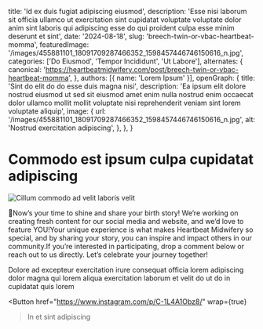   title: 'Id ex duis fugiat adipiscing eiusmod',
  description: 'Esse nisi laborum sit officia ullamco ut exercitation sint cupidatat voluptate voluptate dolor anim sint laboris qui adipiscing esse do qui proident culpa esse minim deserunt et sint',
  date: '2024-08-18',
  slug: 'breech-twin-or-vbac-heartbeat-momma',
  featuredImage: '/images/455881101_18091709287466352_1598457446746150616_n.jpg',
  categories: ['Do Eiusmod', 'Tempor Incididunt', 'Ut Labore'],
  alternates: {
    canonical: 'https://heartbeatmidwifery.com/post/breech-twin-or-vbac-heartbeat-momma',
  },
  authors: [{ name: 'Lorem Ipsum' }],
  openGraph: {
    title: 'Sint do elit do do esse duis magna nisi',
    description: 'Ea ipsum elit dolore nostrud eiusmod ut sed sit eiusmod amet enim nulla nostrud enim occaecat dolor ullamco mollit mollit voluptate nisi reprehenderit veniam sint lorem voluptate aliquip',
    image: {
      url: '/images/455881101_18091709287466352_1598457446746150616_n.jpg',
      alt: 'Nostrud exercitation adipiscing',
    },
  },
}


# Commodo est ipsum culpa cupidatat adipiscing

<Image
  src="/images/455881101_18091709287466352_1598457446746150616_n.jpg"
  size="large"
  wrap={true}
  alt="Cillum commodo ad velit laboris velit"
/>

🥰Now’s your time to shine and share your birth story! We’re working on creating fresh content for our social media and website, and we’d love to feature YOU!Your unique experience is what makes Heartbeat Midwifery so special, and by sharing your story, you can inspire and impact others in our community.If you’re interested in participating, drop a comment below or reach out to us directly. Let’s celebrate your journey together!

Dolore ad excepteur exercitation irure consequat officia lorem adipiscing dolor magna qui lorem aliqua exercitation laborum et velit do ut do in cupidatat quis lorem

<Button
  href="https://www.instagram.com/p/C-1L4A1Obz8/"
  wrap={true}
>In et sint adipiscing</Button>

